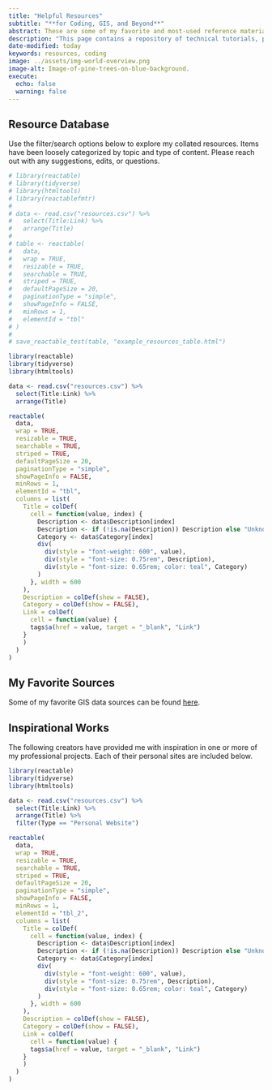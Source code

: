 ```yaml
---
title: "Helpful Resources"
subtitle: "**for Coding, GIS, and Beyond**"
abstract: These are some of my favorite and most-used reference materials.
description: "This page contains a repository of technical tutorials, personal blogs, ebooks, and other websites that I find myself consistently referring back to for my technical works. I have also included some of my favorite data sources and works from which I draw inspiration."
date-modified: today
keywords: resources, coding
image: ../assets/img-world-overview.png
image-alt: Image-of-pine-trees-on-blue-background.
execute:
  echo: false
  warning: false
---
```


## Resource Database

Use the filter/search options below to explore my collated resources. Items have been loosely categorized by topic and type of content. Please reach out with any suggestions, edits, or questions.

```r
# library(reactable)
# library(tidyverse)
# library(htmltools)
# library(reactablefmtr)
# 
# data <- read.csv("resources.csv") %>% 
#   select(Title:Link) %>% 
#   arrange(Title)
# 
# table <- reactable(
#   data,
#   wrap = TRUE,
#   resizable = TRUE,
#   searchable = TRUE,
#   striped = TRUE,
#   defaultPageSize = 20,
#   paginationType = "simple",
#   showPageInfo = FALSE,
#   minRows = 1,
#   elementId = "tbl"
# )
# 
# save_reactable_test(table, "example_resources_table.html")

```

```r
library(reactable)
library(tidyverse)
library(htmltools)

data <- read.csv("resources.csv") %>% 
  select(Title:Link) %>% 
  arrange(Title)

reactable(
  data,
  wrap = TRUE,
  resizable = TRUE,
  searchable = TRUE,
  striped = TRUE,
  defaultPageSize = 20,
  paginationType = "simple",
  showPageInfo = FALSE,
  minRows = 1,
  elementId = "tbl",
  columns = list(
    Title = colDef(
      cell = function(value, index) {
        Description <- data$Description[index]
        Description <- if (!is.na(Description)) Description else "Unknown"
        Category <- data$Category[index]
        div(
          div(style = "font-weight: 600", value),
          div(style = "font-size: 0.75rem", Description),
          div(style = "font-size: 0.65rem; color: teal", Category)
        )
      }, width = 600
    ),
    Description = colDef(show = FALSE),
    Category = colDef(show = FALSE),
    Link = colDef(
      cell = function(value) {
      tags$a(href = value, target = "_blank", "Link")
    }
    )
  )
)
```

## My Favorite Sources

Some of my favorite GIS data sources can be found [here](https://freegisdata.rtwilson.com/).


## Inspirational Works

The following creators have provided me with inspiration in one or more of my professional projects. Each of their personal sites are included below.

```r
library(reactable)
library(tidyverse)
library(htmltools)

data <- read.csv("resources.csv") %>% 
  select(Title:Link) %>% 
  arrange(Title) %>% 
  filter(Type == "Personal Website")

reactable(
  data,
  wrap = TRUE,
  resizable = TRUE,
  searchable = TRUE,
  striped = TRUE,
  defaultPageSize = 20,
  paginationType = "simple",
  showPageInfo = FALSE,
  minRows = 1,
  elementId = "tbl_2",
  columns = list(
    Title = colDef(
      cell = function(value, index) {
        Description <- data$Description[index]
        Description <- if (!is.na(Description)) Description else "Unknown"
        Category <- data$Category[index]
        div(
          div(style = "font-weight: 600", value),
          div(style = "font-size: 0.75rem", Description),
          div(style = "font-size: 0.65rem; color: teal", Category)
        )
      }, width = 600
    ),
    Description = colDef(show = FALSE),
    Category = colDef(show = FALSE),
    Link = colDef(
      cell = function(value) {
      tags$a(href = value, target = "_blank", "Link")
    }
    )
  )
)
```
